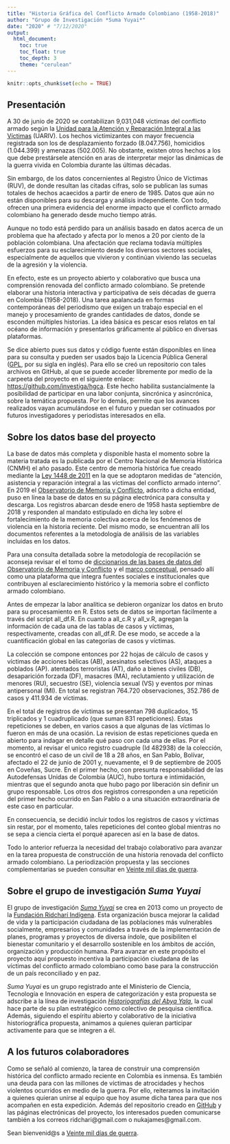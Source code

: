 ```yaml
---
title: "Historia Gráfica del Conflicto Armado Colombiano (1958-2018)"
author: "Grupo de Investigación *Suma Yuyai*"
date: "2020" # "7/12/2020"
output: 
  html_document:
    toc: true
    toc_float: true
    toc_depth: 3
    theme: "cerulean"
---
```


```r
knitr::opts_chunk$set(echo = TRUE)
```

## Presentación

A 30 de junio de 2020 se contabilizan 9,031,048 víctimas del conflicto armado según la [Unidad para la Atención y Reparación Integral a las Víctimas](https://www.unidadvictimas.gov.co) (UARIV). Los hechos victimizantes con mayor frecuencia registrada son los de desplazamiento forzado (8.047.756), homicidios (1.044.399) y amenazas (502.005). No obstante, existen otros hechos a los que debe prestársele atención en aras de interpretar mejor las dinámicas de la guerra vivida en Colombia durante las últimas décadas.

Sin embargo, de los datos concernientes al Registro Único de Víctimas (RUV), de donde resultan las citadas cifras, solo se publican las sumas totales de hechos acaecidos a partir de enero de 1985. Datos que aún no están disponibles para su descarga y análisis independiente. Con todo, ofrecen una primera evidencia del enorme impacto que el conflicto armado colombiano ha generado desde mucho tiempo atrás.

Aunque no todo está perdido para un análisis basado en datos acerca de un problema que ha afectado y afecta por lo menos a 20 por ciento de la población colombiana. Una afectación que reclama todavía múltiples esfuerzos para su esclarecimiento desde los diversos sectores sociales, especialmente de aquellos que vivieron y continúan viviendo las secuelas de la agresión y la violencia.  

En efecto, este es un proyecto abierto y colaborativo que busca una comprensión renovada del conflicto armado colombiano. Se pretende elaborar una historia interactiva y participativa de seis décadas de guerra en Colombia (1958-2018). Una tarea apalancada en formas contemporáneas del periodismo que exigen un trabajo especial en el manejo y procesamiento de grandes cantidades de datos, donde se esconden múltiples historias. La idea básica es pescar esos relatos en tal océano de información y presentarlos gráficamente al público en diversas plataformas.

Se dice abierto pues sus datos y código fuente están disponibles en línea para su consulta y pueden ser usados bajo la Licencia Pública General ([GPL](LICENSE), por su sigla en inglés). Para ello se creó un repositorio con tales archivos en GitHub, al que se puede acceder libremente por medio de la carpeeta del proyecto en el siguiente enlace: <https://github.com/investiga/hgca>. Este hecho habilita sustancialmente la posibilidad de participar en una labor conjunta, sincrónica y asincrónica, sobre la temática propuesta. Por lo demás, permite que los avances realizados vayan acumulándose en el futuro y puedan ser cotinuados por futuros investigadores y periodistas interesados en ella.

## Sobre los datos base del proyecto

La base de datos más completa y disponible hasta el momento sobre la materia tratada es la publicada por el Centro Nacional de Memoria Histórica (CNMH) el año pasado. Este centro de memoria histórica fue creado mediante la [Ley 1448 de 2011](https://www.unidadvictimas.gov.co/sites/default/files/documentosbiblioteca/ley-1448-de-2011.pdf) en la que se adoptaron medidas de "atención, asistencia y reparación integral a las víctimas del conflicto armado interno". En 2019 el [Observatorio de Memoria y Conflicto](http://centrodememoriahistorica.gov.co/observatorio/), adscrito a dicha entidad, puso en línea la base de datos en su página electrónica para consulta y descarga. Los registros abarcan desde enero de 1958 hasta septiembre de 2018 y responden al mandato estipulado en dicha ley sobre el fortalecimiento de la memoria colectiva acerca de los fenómenos de violencia en la historia reciente. Del mismo modo, se encuentran allí los documentos referentes a la metodología de análisis de las variables incluidas en los datos.

Para una consulta detallada sobre la metodología de recopilación se aconseja revisar el el tomo de [diccionarios de las bases de datos del Observatorio de Memoria y Conflicto](http://centrodememoriahistorica.gov.co/observatorio/wp-content/uploads/2016/09/Diccionarios-Bases-de-Datos-Observatorio-de-Memoria-y-Conflicto-1.pdf) y el [marco conceptual](http://centrodememoriahistorica.gov.co/observatorio/wp-content/uploads/2016/09/Marco-Conceptual-Observatorio-de-Memoria-y-Conflicto-1.pdf), pensado allí como una plataforma que integra fuentes sociales e institucionales que contribuyen al esclarecimiento histórico y la memoria sobre el conflicto armado colombiano.

Antes de empezar la labor analítica se debieron organizar los datos en bruto para su procesamiento en R. Estos sets de datos se importan fácilmente a través del script all_df.R. En cuanto a all_c.R y all_v.R, agregan la información de cada una de las tablas de casos y víctimas, respectivamente, creadas con all_df.R. De ese modo, se accede a la cuantificación global en las categorías de casos y víctimas.

La colección se compone entonces por 22 hojas de cálculo de casos y víctimas de acciones bélicas (AB), asesinatos selectivos (AS), ataques a poblados (AP). atentados terroristas (AT), daño a bienes civiles (DB), desaparición forzada (DF), masacres (MA), reclutamiento y utilización de menores (RU), secuestro (SE), violencia sexual (VS) y eventos por minas antipersonal (MI). En total se registran 764.720 observaciones, 352.786 de casos y 411.934 de víctimas. 

En el total de registros de víctimas se presentan 798 duplicados, 15 triplicados y 1 cuadruplicado (que suman 831 repeticiones). Estas repeticiones se deben, en varios casos a que algunas de las víctimas lo fueron en más de una ocasión. La revision de estas repeticiones queda en abierto para indagar en detalle qué paso con cada una de ellas. Por el momento, al revisar el unico registro cuadruple (Id 482938) de la colección, se encontró el caso de un civil de 18 a 28 años, en San Pablo, Bolívar, afectado el 22 de junio de 2001 y, nuevamente, el 9 de septiembre de 2005 en Coveñas, Sucre.  En el primer hecho, con presunta responsabilidad de las Autodefensas Unidas de Colombia (AUC), hubo tortura e intimidación, mientras que el segundo anota que hubo pago por liberación sin definir un grupo responsable. Los otros dos registros corresponden a una repetición  del primer hecho ocurrido en San Pablo o a una situación extraordinaria de este caso en particular. 

En consecuencia, se decidió incluir todos los registros de casos y víctimas sin restar, por el momento, tales repeticiones del conteo global mientras no se sepa a ciencia cierta el porqué aparecen así en la base de datos.

Todo lo anterior refuerza la necesidad del trabajo colaborativo para avanzar en la tarea propuesta de construcción de una historia renovada del conflicto armado colombiano. La periodización propuesta y las secciones complementarias se pueden consultar en [Veinte mil días de guerra](https://github.com/investiga/hgca/20mil).

## Sobre el grupo de investigación *Suma Yuyai*

El grupo de investigación [*Suma Yuyai*](https://scienti.minciencias.gov.co/gruplac/jsp/visualiza/visualizagr.jsp?nro=00000000021049) se crea en 2013 como un proyecto de la [Fundación Ridcharí Indígena](https://fridchari.blogspot.com/). Esta organización busca mejorar la calidad de vida y la participación ciudadana de las poblaciones más vulnerables socialmente, empresarios y comunidades a través de la implementación de planes, programas y proyectos de diversa índole, que posibiliten el bienestar comunitario y el desarrollo sostenible en los ámbitos de acción, organización y producción humana. Para avanzar en este propósito el proyecto aquí propuesto incentiva la participación ciudadana de las víctimas del conflicto armado colombiano como base para la construcción de un país reconciliado y en paz.

*Suma Yuyai* es un grupo registrado ante el Ministerio de Ciencia, Tecnología e Innovación en espera de categorización y esta propuesta se adscribe a la línea de investigación [*Historiografías del Abya Yala*](https://scienti.minciencias.gov.co/gruplac/jsp/visualiza/visualizagr.jsp?nro=00000000021049), la cual hace parte de su plan estratégico como colectivo de pesquisa científica. Además, siguiendo el espíritu abierto y colaborativo de la iniciativa historiográfica propuesta, animamos a quienes quieran participar activamente para que se integren a él.

## A los futuros colaboradores

Como se señaló al comienzo, la tarea de construir una comprensión histórica del conflicto armado reciente en Colombia es inmensa. Es también una deuda para con las millones de víctimas de atrocidades y hechos violentos ocurridos en medio de la guerra. Por ello, reiteramos la invitación a quienes quieran unirse al equipo que hoy asume dicha tarea para que nos acompañen en esta expedición. Además del repositorio creado en [GitHub](https://github.com/investiga/hgca) y las páginas electrónicas del proyecto, los interesados pueden comunicarse también a los correos ridchari@gmail.com o nukajames@gmail.com.

Sean bienvenid@s a [Veinte mil días de guerra](https://investiga.github.io/hgca/20mil/).